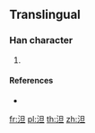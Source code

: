 ==Translingual==

===Han character===
{{Han char|rn=85|rad=水|as=05|sn=8|four=36112|canj=EAM}}

# {{defn|Han|sort=水05}}

====References====
* {{Han ref|kx=0619.121|hdz=31584.011|uh=6CF9|ud=27897|bh=CD4C|bd=52556}}

[[fr:泹]]
[[pl:泹]]
[[th:泹]]
[[zh:泹]]